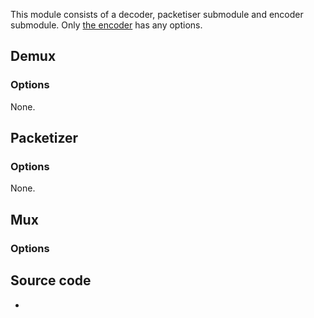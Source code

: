 
This module consists of a decoder, packetiser submodule and encoder submodule. Only [[#Mux|the encoder]] has any options.

== Demux ==
{{Module|name=speex|type=Access demux|first_version=0.7.0|description=[[Speex]] audio decoder|sc=none}}

=== Options ===
None.
{{Clear}}

== Packetizer ==
{{Module|name=speex|type=Packetizer|first_version=0.7.0|description=[[Speex]] audio [[packetizer]]|sc=none}}

=== Options ===
None.
{{Clear}}

== Mux ==
{{Module|name=speex|type=Muxer|first_version=0.7.0|description=[[Speex]] audio encoder|sc=none}}

=== Options ===
{{Option
|name=sout-speex-mode
|value=integer
|default=0
|select={0,1,2}
|description=Enforce the mode of the encoder: 0 - Narrow-band (8kHz), 1 - Wide-band (16kHz), 2 - Ultra-wideband (32kHz)
}}
{{Option
|name=sout-speex-complexity
|value=integer
|default=3
|min=1
|max=10
|description=Enforce the complexity of the encoder
}}
{{Option
|name=sout-speex-cbr
|value=boolean
|default=disabled
|description=Enforce a [[constant bitrate]] encoding (CBR) instead of default variable bitrate encoding (VBR)
}}
{{Option
|name=sout-speex-quality
|value=float
|default=8.0
|min=0.0
|max=10.0
|description=Enforce a quality between 0 (low) and 10 (high)
}}
{{Option
|name=sout-speex-max-bitrate
|value=integer
|default=0
|description=Enforce the maximal VBR bitrate
}}
{{Option
|name=sout-speex-vad
|value=boolean
|default=enabled
|description=Enable [[wikipedia:voice activity detection|voice activity detection]] (VAD). It is automatically activated in VBR mode
}}
{{Option
|name=sout-speex-dtx
|value=boolean
|default=disabled
|description=Enable [[wikipedia:discontinuous transmission|discontinuous transmission]] (DTX)
}}

== Source code ==
* {{VLCSourceFile|modules/codec/speex.c}}

{{Documentation}}